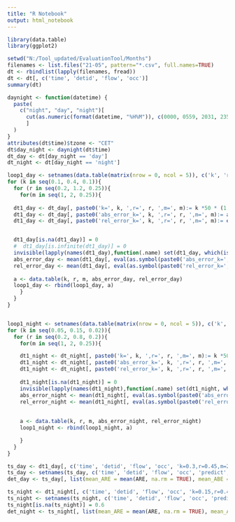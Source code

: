 ---
title: "R Notebook"
output: html_notebook
---
 

```{r}
library(data.table)
library(ggplot2)
```

```{r}
setwd("N:/Tool_updated/EvaluationTool/Months")
filenames <- list.files("21-05", pattern="*.csv", full.names=TRUE)
dt <- rbindlist(lapply(filenames, fread))
dt <- dt[, c('time', 'detid', 'flow', 'occ')]
summary(dt)
```
```{r}
daynight <- function(datetime) {
  paste(
    c("night", "day", "night")[
      cut(as.numeric(format(datetime, "%H%M")), c(0000, 0559, 2031, 2359))
      ]
  )
}
attributes(dt$time)$tzone <- "CET"
dt$day_night <- daynight(dt$time)
dt_day <- dt[day_night == 'day']
dt_night <- dt[day_night == 'night']
```

```{r}
loop1_day <- setnames(data.table(matrix(nrow = 0, ncol = 5)), c('k', 'r', 'm', 'abs_error_day', 'rel_error_day'))
for (k in seq(0.1, 0.4, 0.1)){
  for (r in seq(0.2, 1.2, 0.25)){
    for(m in seq(1, 2, 0.25)){
      
  dt1_day <- dt_day[, paste0('k=', k, ',r=', r, ',m=', m):= k *50 * (1 - (occ/100) ^ r) ^ m * occ]
  dt1_day <- dt_day[, paste0('abs_error_k=', k, ',r=', r, ',m=', m):= abs (flow - eval(as.symbol(paste0('k=', k, ',r=', r, ',m=', m))))]
  dt1_day <- dt_day[, paste0('rel_error_k=', k, ',r=', r, ',m=', m):= eval(as.symbol(paste0('abs_error_k=', k, ',r=', r, ',m=', m))) / eval(as.symbol(paste0('k=', k, ',r=', r, ',m=', m)))]


  dt1_day[is.na(dt1_day)] = 0
  #  dt1_day[is.infinite(dt1_day)] = 0
  invisible(lapply(names(dt1_day),function(.name) set(dt1_day, which(is.infinite(dt1_day[[.name]])), j = .name,value =0)))
  abs_error_day <- mean(dt1_day[, eval(as.symbol(paste0('abs_error_k=', k, ',r=', r, ',m=', m)))], na.rm = TRUE)
  rel_error_day <- mean(dt1_day[, eval(as.symbol(paste0('rel_error_k=', k, ',r=', r, ',m=', m)))], na.rm = TRUE)
  
  a <- data.table(k, r, m, abs_error_day, rel_error_day)
  loop1_day <- rbind(loop1_day, a)
    }
  }
}


loop1_night <- setnames(data.table(matrix(nrow = 0, ncol = 5)), c('k', 'r', 'm', 'abs_error_night', 'rel_error_night'))
for (k in seq(0.05, 0.15, 0.02)){
  for (r in seq(0.2, 0.8, 0.2)){
    for(m in seq(1, 2, 0.25)){

    dt1_night <- dt_night[, paste0('k=', k, ',r=', r, ',m=', m):= k *50 * (1 - (occ/100) ^ r) ^ m * occ]
    dt1_night <- dt_night[, paste0('abs_error_k=', k, ',r=', r, ',m=', m):= abs (flow - eval(as.symbol(paste0('k=', k, ',r=', r, ',m=', m))))]
    dt1_night <- dt_night[, paste0('rel_error_k=', k, ',r=', r, ',m=', m):= eval(as.symbol(paste0('abs_error_k=', k, ',r=', r, ',m=', m))) / eval(as.symbol(paste0('k=', k, ',r=', r, ',m=', m))) ]
    
    dt1_night[is.na(dt1_night)] = 0
    invisible(lapply(names(dt1_night),function(.name) set(dt1_night, which(is.infinite(dt1_night[[.name]])), j = .name,value = NA)))
    abs_error_night <- mean(dt1_night[, eval(as.symbol(paste0('abs_error_k=', k, ',r=', r, ',m=', m)))], na.rm = TRUE)
    rel_error_night <- mean(dt1_night[, eval(as.symbol(paste0('rel_error_k=', k, ',r=', r, ',m=', m)))], na.rm = TRUE)
    
    
    a <- data.table(k, r, m, abs_error_night, rel_error_night)
    loop1_night <- rbind(loop1_night, a)

    }
  }
}
```

```{r}
ts_day <- dt1_day[, c('time', 'detid', 'flow', 'occ', 'k=0.3,r=0.45,m=2', 'abs_error_k=0.3,r=0.45,m=2', 'rel_error_k=0.3,r=0.45,m=2')]
ts_day <- setnames(ts_day, c('time', 'detid', 'flow', 'occ', 'predict', 'ABE', 'ARE'))
det_day <- ts_day[, list(mean_ARE = mean(ARE, na.rm = TRUE), mean_ABE = mean(ABE, na.rm = TRUE)), by = detid]
```

```{r}
ts_night <- dt1_night[, c('time', 'detid', 'flow', 'occ', 'k=0.15,r=0.4,m=2', 'abs_error_k=0.15,r=0.4,m=2', 'rel_error_k=0.15,r=0.4,m=2')]
ts_night <- setnames(ts_night, c('time', 'detid', 'flow', 'occ', 'predict', 'ABE', 'ARE'))
ts_night[is.na(ts_night)] = 0.6
det_night <- ts_night[, list(mean_ARE = mean(ARE, na.rm = TRUE), mean_ABE = mean(ABE, na.rm = TRUE)), by = detid]
```

